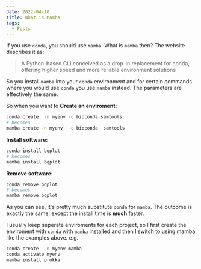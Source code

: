 ```yaml
---
date: 2022-04-10
title: What is Mamba
tags:
  - Posts
---
```


If you use `conda`, you should use `mamba`. What is `mamba` then? The website describes it as:

> A Python-based CLI conceived as a drop-in replacement for conda, offering higher speed and more reliable environment solutions

So you install `mamba` into your `conda` environment and for certain commands where you would
use `conda` you use `mamba` instead. The parameters are effectively the same.

So when you want to **Create an enviroment:**

```bash
conda create  -n myenv -c bioconda samtools
# becomes
mamba create -n myenv  -c bioconda  samtools
```

**Install software:**

```bash
conda install bqplot
# becomes
mamba install bqplot
```

**Remove software:**

```bash
conda remove bqplot
# becomes
mamba remove bqplot
```

As you can see, it's pretty much substitute `conda` for `mamba`. The outcome is
exactly the same, except the install time is **much** faster.

I usually keep seperate enviroments for each project, so I first create the
enviroment with `conda` with `mamba` installed and then I switch to using mamba
like the examples above. e.g.

```bash
conda create  -n myenv mamba
conda activate myenv
mamba install prokka
```
